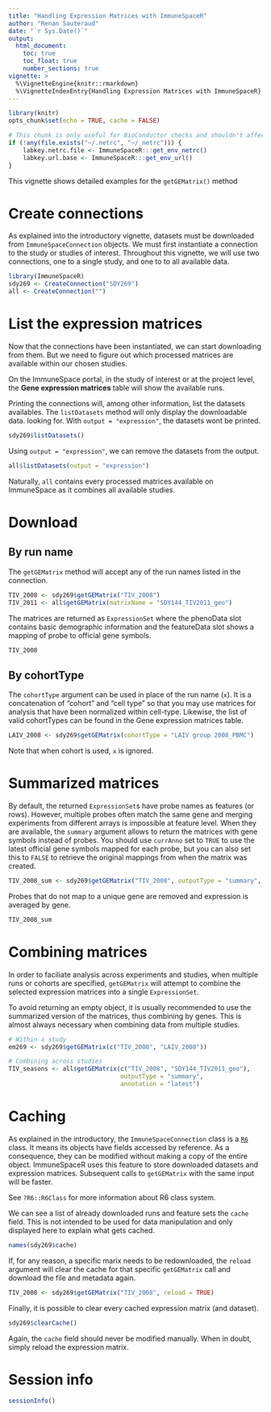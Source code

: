 ```yaml
---
title: "Handling Expression Matrices with ImmuneSpaceR"
author: "Renan Sauteraud"
date: "`r Sys.Date()`"
output:
  html_document:
    toc: true
    toc_float: true
    number_sections: true
vignette: >
  %\VignetteEngine{knitr::rmarkdown}
  %\VignetteIndexEntry{Handling Expression Matrices with ImmuneSpaceR}
---
```


```r
library(knitr)
opts_chunk$set(echo = TRUE, cache = FALSE)
```

```r
# This chunk is only useful for BioConductor checks and shouldn't affect any other setup
if (!any(file.exists("~/.netrc", "~/_netrc"))) {
    labkey.netrc.file <- ImmuneSpaceR:::get_env_netrc()
    labkey.url.base <- ImmuneSpaceR:::get_env_url()
}
```



This vignette shows detailed examples for the `getGEMatrix()` method



# Create connections

As explained into the introductory vignette, datasets must be downloaded from `ImmuneSpaceConnection` objects. We must first instantiate a connection to the study or studies of interest. Throughout this vignette, we will use two connections, one to a single study, and one to to all available data.

```r
library(ImmuneSpaceR)
sdy269 <- CreateConnection("SDY269")
all <- CreateConnection("")
```



# List the expression matrices

Now that the connections have been instantiated, we can start downloading from them. But we need to figure out which processed matrices are available within our chosen studies.

On the ImmuneSpace portal, in the study of interest or at the project level, the **Gene expression matrices** table will show the available runs.

Printing the connections will, among other information, list the datasets availables. The `listDatasets` method will only display the downloadable data. looking for. With `output = "expression"`, the datasets wont be printed.

```r
sdy269$listDatasets()
```

Using `output = "expression"`, we can remove the datasets from the output.

```r
all$listDatasets(output = "expression")
```

Naturally, `all` contains every processed matrices available on ImmuneSpace as it combines all available studies.



# Download

## By run name

The `getGEMatrix` method will accept any of the run names listed in the connection.

```r
TIV_2008 <- sdy269$getGEMatrix("TIV_2008")
TIV_2011 <- all$getGEMatrix(matrixName = "SDY144_TIV2011_geo")
```

The matrices are returned as `ExpressionSet` where the phenoData slot contains basic demographic information and the featureData slot shows a mapping of probe to official gene symbols.

```r
TIV_2008
```


## By cohortType

The `cohortType` argument can be used in place of the run name (`x`). It is a concatenation of "cohort" and "cell type" so that you may use matrices for analysis that have been normalized within cell-type. Likewise, the list of valid cohortTypes can be found in the Gene expression matrices table.

```r
LAIV_2008 <- sdy269$getGEMatrix(cohortType = "LAIV group 2008_PBMC")
```

Note that when cohort is used, `x` is ignored.



# Summarized matrices

By default, the returned `ExpressionSet`s have probe names as features (or rows). However, multiple probes often match the same gene and merging experiments from different arrays is impossible at feature level. When they are available, the `summary` argument allows to return the matrices with gene symbols instead of probes. You should use `currAnno` set to `TRUE` to use the latest official gene symbols mapped for each probe, but you can also set this to `FALSE` to retrieve the original mappings from when the matrix was created.

```r
TIV_2008_sum <- sdy269$getGEMatrix("TIV_2008", outputType = "summary", annotation = "latest")
```

Probes that do not map to a unique gene are removed and expression is averaged 
by gene.

```r
TIV_2008_sum
```



# Combining matrices

In order to faciliate analysis across experiments and studies, when multiple runs or cohorts are specified, `getGEMatrix` will attempt to combine the selected expression matrices into a single `ExpressionSet`.

To avoid returning an empty object, it is usually recommended to use the summarized version of the matrices, thus combining by genes. This is almost always necessary when combining data from multiple studies.

```r
# Within a study
em269 <- sdy269$getGEMatrix(c("TIV_2008", "LAIV_2008"))

# Combining across studies
TIV_seasons <- all$getGEMatrix(c("TIV_2008", "SDY144_TIV2011_geo"),
                               outputType = "summary",
                               annotation = "latest")
```



# Caching

As explained in the introductory, the `ImmuneSpaceConnection` class is a [`R6`](https://cran.r-project.org/web/packages/R6/index.html) class. It means its objects have fields accessed by reference. As a consequence, they can be modified without making a copy of the entire object. ImmuneSpaceR uses this feature to store downloaded datasets and expression  matrices. Subsequent calls to `getGEMatrix` with the same input will be faster.

See `?R6::R6Class` for more information about R6 class system.

We can see a list of already downloaded runs and feature sets the `cache` field. This is not intended to be used for data manipulation and only displayed here to explain what gets cached.

```r
names(sdy269$cache)
```

If, for any reason, a specific marix needs to be redownloaded, the `reload` argument will clear the cache for that specific `getGEMatrix` call and download the file and metadata again.

```r
TIV_2008 <- sdy269$getGEMatrix("TIV_2008", reload = TRUE)
```

Finally, it is possible to clear every cached expression matrix (and dataset).

```r
sdy269$clearCache()
```

Again, the `cache` field should never be modified manually. When in doubt, simply reload the expression matrix.



# Session info

```r
sessionInfo()
```
